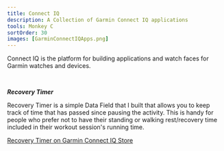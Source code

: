 ```yaml
---
title: Connect IQ
description: A Collection of Garmin Connect IQ applications
tools: Monkey C
sortOrder: 30
images: [GarminConnectIQApps.png]
---
```


Connect IQ is the platform for building applications and watch faces for Garmin watches and devices.
<pre><br/></pre>
***Recovery Timer***

Recovery Timer is a simple Data Field that I built that allows you to keep track of time that has passed since pausing the activity. 
This is handy for people who prefer not to have their standing or walking rest/recovery time included in their workout session's running time.

[Recovery Timer on Garmin Connect IQ Store](https://apps.garmin.com/en-US/apps/c50aa207-586e-4895-9669-55005fcab4a3)